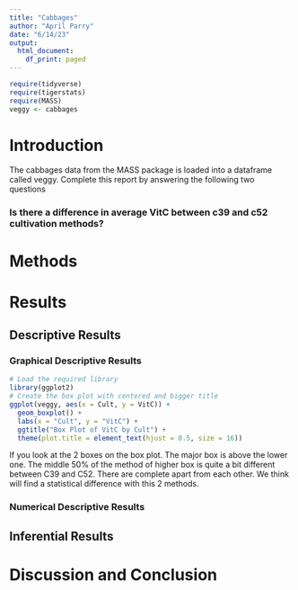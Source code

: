 ```yaml
---
title: "Cabbages"
author: "April Parry"
date: "6/14/23"
output:
  html_document:
    df_print: paged
---
```


```r
require(tidyverse)
require(tigerstats)
require(MASS)
veggy <- cabbages
```

# Introduction

<!--In this section you explain what you are trying to show.  Where did the data come from?  What is the research or other question you are trying to answer?!-->
 The cabbages data from the MASS package is loaded into a dataframe called veggy. Complete this report by answering the following two questions  
 
### Is there a difference in average VitC between c39 and c52 cultivation methods?  

# Methods

<!--Decide on your methods:  use "variable analysis" or other appropriate descriptors.  Make sure to choose at least one graphical method and at least one numerical method.!-->

# Results

<!--Divide this section into two sub-sections:  One for your descriptive  results and one for your inferential results.!-->

## Descriptive Results

### Graphical Descriptive Results

<!--Graphical results here.  Make sure to show your code.  Provide appropriate labels for axes, giving units if possible, and provide a good title for the graph, too.  Use the graphical results to describe the patterns if any that exist in the data as focused toward the research question!-->



```r
# Load the required library
library(ggplot2)
# Create the box plot with centered and bigger title
ggplot(veggy, aes(x = Cult, y = VitC)) +
  geom_boxplot() +
  labs(x = "Cult", y = "VitC") +
  ggtitle("Box Plot of VitC by Cult") +
  theme(plot.title = element_text(hjust = 0.5, size = 16))

```

If you look at the 2 boxes on the box plot. The major box is above the lower one. The middle 50% of the method of higher box is quite a bit different between C39 and C52. There are complete apart from each other. We think will find a statistical difference with this 2 methods. 



### Numerical Descriptive Results

<!--Numerical results go here. Use the numerical results to describe the patterns if any that exist in the data as focused toward the research question!-->

## Inferential Results

<!--State hypothesis clearly.  Make sure your discussion of the inferential test covers all the aspects that the test output produces, such as test statistic, p-value etc.  Make a decision about the null hypothesis, explain the assumptions on which the selected test/procedure was based, and why the chosen procedure satisfys the assumptions and is appropriate to answer the research question!-->


# Discussion and Conclusion

<!--Discussion and conclusion here.  If you found a relationship be sure to consider whether the relationship occurs because one of the variavbles causes the other, or whether they perhasps are related for some other reason.  Watch the chapter 6 videos from the GeorgeTown videos collection.!-->
